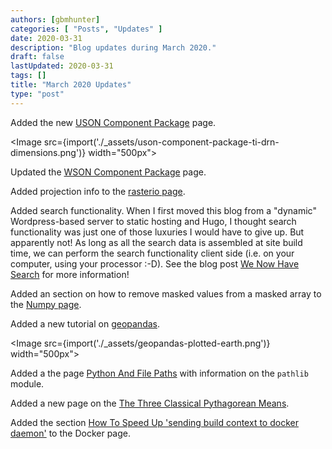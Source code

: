 ```yaml
---
authors: [gbmhunter]
categories: [ "Posts", "Updates" ]
date: 2020-03-31
description: "Blog updates during March 2020."
draft: false
lastUpdated: 2020-03-31
tags: []
title: "March 2020 Updates"
type: "post"
---
```



Added the new [USON Component Package](/pcb-design/component-packages/uson-component-package) page.

<Image src={import('./_assets/uson-component-package-ti-drn-dimensions.png')} width="500px"></Image>

Updated the [WSON Component Package](/pcb-design/component-packages/wson-component-package) page.

Added projection info to the [rasterio page](/space/rasterio).

Added search functionality. When I first moved this blog from a "dynamic" Wordpress-based server to static hosting and Hugo, I thought search functionality was just one of those luxuries I would have to give up. But apparently not! As long as all the search data is assembled at site build time, we can perform the search functionality client side (i.e. on your computer, using your processor :-D). See the blog post [We Now Have Search](/updates/2020/03/14/we-now-have-search/) for more information!

Added an section on how to remove masked values from a masked array to the [Numpy page](/programming/languages/python/numpy#removing-masked-values-from-an-array).

Added a new tutorial on [geopandas](/programming/languages/python/a-tutorial-on-geopandas).

<Image src={import('./_assets/geopandas-plotted-earth.png')} width="500px"></Image>

Added a the page [Python And File Paths](/programming/languages/python/python-and-file-paths) with information on the `pathlib` module.

Added a new page on the [The Three Classical Pythagorean Means](/mathematics/statistics/the-three-classical-pythagorean-means).

Added the section [How To Speed Up 'sending build context to docker daemon'](/programming/virtual-machines-and-containers/docker#how-to-speed-up-sending-build-context-to-docker-daemon) to the Docker page.
